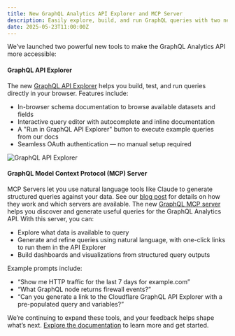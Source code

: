 ```yaml
---
title: New GraphQL Analytics API Explorer and MCP Server  
description: Easily explore, build, and run GraphQL queries with two new tools  
date: 2025-05-23T11:00:00Z  
---
```


We’ve launched two powerful new tools to make the GraphQL Analytics API more accessible:

#### GraphQL API Explorer

The new [GraphQL API Explorer](https://graphql.cloudflare.com/explorer) helps you build, test, and run queries directly in your browser. Features include:

- In-browser schema documentation to browse available datasets and fields  
- Interactive query editor with autocomplete and inline documentation  
- A "Run in GraphQL API Explorer" button to execute example queries from our docs  
- Seamless OAuth authentication — no manual setup required  

![GraphQL API Explorer](/src/assets/images/changelog/analytics/graphql-api-explorer.png)

#### GraphQL Model Context Protocol (MCP) Server

MCP Servers let you use natural language tools like Claude to generate structured queries against your data. See our [blog post](https://blog.cloudflare.com/thirteen-new-mcp-servers-from-cloudflare/) for details on how they work and which servers are available. The new [GraphQL MCP server](https://github.com/cloudflare/mcp-server-cloudflare/tree/main/apps/graphql) helps you discover and generate useful queries for the GraphQL Analytics API. With this server, you can:

- Explore what data is available to query  
- Generate and refine queries using natural language, with one-click links to run them in the API Explorer  
- Build dashboards and visualizations from structured query outputs  

Example prompts include:

- “Show me HTTP traffic for the last 7 days for example.com”  
- “What GraphQL node returns firewall events?”  
- “Can you generate a link to the Cloudflare GraphQL API Explorer with a pre-populated query and variables?” 

We’re continuing to expand these tools, and your feedback helps shape what’s next. [Explore the documentation](/analytics/graphql-api/) to learn more and get started.
